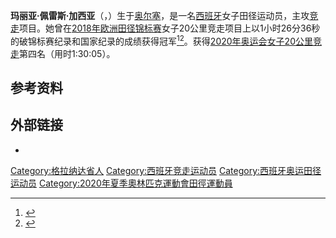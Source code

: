 '''玛丽亚·佩雷斯·加西亚'''（{{lang-es|María Pérez García}}，{{Bd|1996年|4月29日||}}）生于[[奥尔塞|奥尔塞]]，是一名[[西班牙|西班牙]]女子田径运动员，主攻[[竞走|竞走]]项目。她曾在[[2018年欧洲田径锦标赛|2018年欧洲田径锦标赛]]女子20公里竞走项目上以1小时26分36秒的破锦标赛纪录和国家纪录的成绩获得冠军<ref>{{Cite web |url=http://www.european-athletics.org/externalmodules/AT/pdf/ATW092101_C73K.pdf |title=Final results |work=European Athletics |access-date=2018-09-20 |archive-url=https://web.archive.org/web/20180811162950/http://www.european-athletics.org/externalmodules/AT/pdf/ATW092101_C73K.pdf |archive-date=2018-08-11 |dead-url=no }}</ref><ref>{{cite web|script-title=es:Pérez: "Hablé con Hortelano y me dijo que pensara en el oro"|url=https://as.com/masdeporte/2018/08/11/atletismo/1533988959_771376.html|publisher=[[阿斯報|AS]]|date=2018-08-11|accessdate=2020-09-11|archiveurl=https://web.archive.org/web/20180820203819/https://as.com/masdeporte/2018/08/11/atletismo/1533988959_771376.html|archivedate=2018-08-20|dead-url=no}}</ref>。获得[[2020年奥运会|2020年奥运会]][[2020年夏季奧林匹克運動會田徑女子20公里競走比賽|女子20公里竞走]]第四名（用时1:30:05）。

==参考资料==
{{Reflist}}

==外部链接==
* {{IAAF name|270868}}

{{authority control}}

{{DEFAULTSORT:Perez, Maria}}
[[Category:格拉纳达省人|Category:格拉纳达省人]]
[[Category:西班牙竞走运动员|Category:西班牙竞走运动员]]
[[Category:西班牙奥运田径运动员|Category:西班牙奥运田径运动员]]
[[Category:2020年夏季奧林匹克運動會田徑運動員|Category:2020年夏季奧林匹克運動會田徑運動員]]

{{欧洲体育人物小作品}}